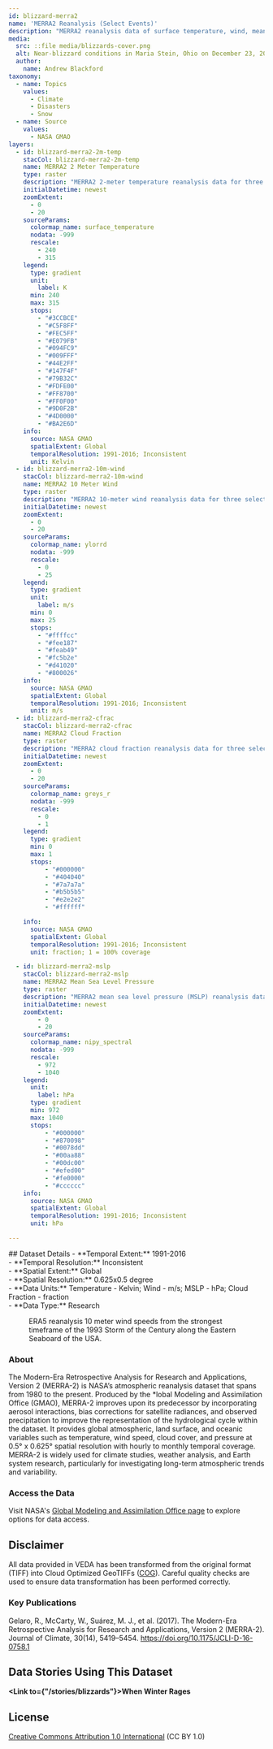 ```yaml
---
id: blizzard-merra2
name: 'MERRA2 Reanalysis (Select Events)'
description: "MERRA2 reanalysis data of surface temperature, wind, mean sea level pressure, and cloud fraction for three select blizzard events."
media:
  src: ::file media/blizzards-cover.png
  alt: Near-blizzard conditions in Maria Stein, Ohio on December 23, 2022.
  author: 
    name: Andrew Blackford
taxonomy:
  - name: Topics
    values:
      - Climate
      - Disasters
      - Snow
  - name: Source
    values:
      - NASA GMAO
layers:
  - id: blizzard-merra2-2m-temp
    stacCol: blizzard-merra2-2m-temp
    name: MERRA2 2 Meter Temperature
    type: raster
    description: "MERRA2 2-meter temperature reanalysis data for three select blizzards."
    initialDatetime: newest
    zoomExtent:
      - 0
      - 20
    sourceParams:
      colormap_name: surface_temperature    
      nodata: -999
      rescale:
        - 240
        - 315
    legend:
      type: gradient
      unit:
        label: K
      min: 240
      max: 315
      stops: 
        - "#3CCBCE"
        - "#C5F8FF"   
        - "#FEC5FF"   
        - "#E079FB"   
        - "#094FC9"   
        - "#009FFF"   
        - "#44E2FF"  
        - "#147F4F"   
        - "#79B32C"   
        - "#FDFE00"   
        - "#FF8700"   
        - "#FF0F00"   
        - "#9D0F2B"   
        - "#4D0000"   
        - "#BA2E6D"   
    info:
      source: NASA GMAO
      spatialExtent: Global
      temporalResolution: 1991-2016; Inconsistent
      unit: Kelvin
  - id: blizzard-merra2-10m-wind
    stacCol: blizzard-merra2-10m-wind
    name: MERRA2 10 Meter Wind
    type: raster
    description: "MERRA2 10-meter wind reanalysis data for three select blizzards."
    initialDatetime: newest
    zoomExtent:
      - 0
      - 20
    sourceParams:
      colormap_name: ylorrd    
      nodata: -999
      rescale:
        - 0
        - 25
    legend:
      type: gradient
      unit:
        label: m/s
      min: 0
      max: 25
      stops:
        - "#ffffcc"
        - "#fee187"
        - "#feab49"
        - "#fc5b2e"
        - "#d41020"
        - "#800026"
    info:
      source: NASA GMAO
      spatialExtent: Global
      temporalResolution: 1991-2016; Inconsistent
      unit: m/s
  - id: blizzard-merra2-cfrac
    stacCol: blizzard-merra2-cfrac
    name: MERRA2 Cloud Fraction
    type: raster
    description: "MERRA2 cloud fraction reanalysis data for three select blizzards."
    initialDatetime: newest
    zoomExtent:
      - 0
      - 20
    sourceParams:
      colormap_name: greys_r    
      nodata: -999
      rescale:
        - 0
        - 1
    legend:
      type: gradient
      min: 0
      max: 1
      stops:
          - "#000000"
          - "#404040"
          - "#7a7a7a"
          - "#b5b5b5"
          - "#e2e2e2"
          - "#ffffff"

    info:
      source: NASA GMAO
      spatialExtent: Global
      temporalResolution: 1991-2016; Inconsistent
      unit: fraction; 1 = 100% coverage

  - id: blizzard-merra2-mslp
    stacCol: blizzard-merra2-mslp
    name: MERRA2 Mean Sea Level Pressure
    type: raster
    description: "MERRA2 mean sea level pressure (MSLP) reanalysis data for three select blizzards."
    initialDatetime: newest
    zoomExtent:
        - 0
        - 20
    sourceParams:
      colormap_name: nipy_spectral    
      nodata: -999
      rescale:
        - 972
        - 1040
    legend:
      unit:
        label: hPa
      type: gradient
      min: 972
      max: 1040
      stops:
          - "#000000"
          - "#870098"
          - "#0078dd"
          - "#00aa88"
          - "#00dc00"
          - "#efed00"
          - "#fe0000"
          - "#cccccc"
    info:
      source: NASA GMAO
      spatialExtent: Global
      temporalResolution: 1991-2016; Inconsistent
      unit: hPa

---
```

<Block>
  <Prose>
    ## Dataset Details
    - **Temporal Extent:** 1991-2016<br />
    - **Temporal Resolution:** Inconsistent<br />
    - **Spatial Extent:** Global<br />
    - **Spatial Resolution:** 0.625x0.5 degree<br />
    - **Data Units:** Temperature - Kelvin; Wind - m/s; MSLP - hPa; Cloud Fraction - fraction<br />
    - **Data Type:** Research<br />
  </Prose>
<Figure>
  <Map
    center={[-75, 40]}
    zoom={3.25}
    datasetId='blizzard-merra2-10m-wind'
    layerId='blizzard-merra2-10m-wind'
    dateTime='1993-03-14'
  />
  <Caption
    attrAuthor='NASA'
    attrUrl='https://nasa.gov/'
  >
  ERA5 reanalysis 10 meter wind speeds from the strongest timeframe of the 1993 Storm of the Century along the Eastern Seaboard of the USA.
  </Caption>
</Figure>
</Block>

<Block>
  <Prose>

  ### About

  The Modern-Era Retrospective Analysis for Research and Applications, Version 2 (MERRA-2) is NASA’s atmospheric reanalysis dataset that spans from 1980 to the present. Produced by the *lobal Modeling and Assimilation Office (GMAO), MERRA-2 improves upon its predecessor by incorporating aerosol interactions, bias corrections for satellite radiances, and observed precipitation to improve the representation of the hydrological cycle within the dataset. It provides global atmospheric, land surface, and oceanic variables such as temperature, wind speed, cloud cover, and pressure at 0.5° x 0.625° spatial resolution with hourly to monthly temporal coverage. MERRA-2 is widely used for climate studies, weather analysis, and Earth system research, particularly for investigating long-term atmospheric trends and variability.
  </Prose>
</Block>

<Block>
  <Prose>
  
  ### Access the Data

  Visit NASA's [Global Modeling and Assimilation Office page](https://gmao.gsfc.nasa.gov/reanalysis/MERRA-2/data_access/) to explore options for data access.

  </Prose>
</Block>

<Block>
  <Prose>
  
  ## Disclaimer

  All data provided in VEDA has been transformed from the original format (TIFF) into Cloud Optimized GeoTIFFs ([COG](https://www.cogeo.org)). Careful quality checks are used to ensure data transformation has been performed correctly.  
  
  </Prose>
</Block>

<Block>
  <Prose>

  ### Key Publications
  
  Gelaro, R., McCarty, W., Suárez, M. J., et al. (2017). The Modern-Era Retrospective Analysis for Research and Applications, Version 2 (MERRA-2). Journal of Climate, 30(14), 5419–5454. https://doi.org/10.1175/JCLI-D-16-0758.1

  </Prose>
</Block>

<Block>
  <Prose>
  
  ## Data Stories Using This Dataset
  
  **<Link to={"/stories/blizzards"}>When Winter Rages</Link>**

  </Prose>
</Block>

<Block>
  <Prose>
  
  ## License
  
  [Creative Commons Attribution 1.0 International](https://creativecommons.org/publicdomain/zero/1.0/legalcode) (CC BY 1.0)

  </Prose>
</Block>